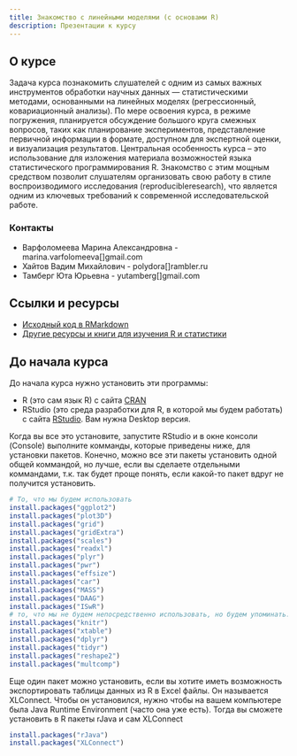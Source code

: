 ```yaml
---
title: Знакомство с линейными моделями (с основами R)
description: Презентации к курсу
---
```

 
## О курсе

Задача курса познакомить слушателей с одним из самых важных инструментов обработки научных данных --- статистическими методами, основанными на линейных моделях (регрессионный, ковариационный анализы). По мере освоения курса, в режиме погружения, планируется обсуждение большого круга смежных вопросов, таких как планирование экспериментов, представление первичной информации в формате, доступном для экспертной оценки, и визуализация результатов. Центральная особенность курса – это использование для изложения материала возможностей языка статистического программирования R. Знакомство с этим мощным средством позволит слушателям организовать свою работу в стиле воспроизводимого исследования (reproducibleresearch), что является одним из ключевых требований к современной исследовательской работе.

### Контакты

- Варфоломеева Марина Александровна -  marina.varfolomeeva[]gmail.com
- Хайтов Вадим Михайлович - polydora[]rambler.ru
- Тамберг Юта Юрьевна - yutamberg[]gmail.com

## Ссылки и ресурсы

- [Исходный код в RMarkdown](http://github.com/varmara/glmintro)
- [Другие ресурсы и книги для изучения R и статистики](resources.html)

## До начала курса

До начала курса нужно установить эти программы:

- R (это сам язык R) с сайта [CRAN](https://cran.r-project.org/)
- RStudio (это среда разработки для R, в которой мы будем работать) с сайта [RStudio](https://www.rstudio.com/products/RStudio/). Вам нужна Desktop версия.

Когда вы все это установите, запустите RStudio и в окне консоли (Console) выполните комманды, которые приведены ниже, для установки пакетов. Конечно, можно все эти пакеты установить одной общей коммандой, но лучше, если вы сделаете отдельными коммандами, т.к. так будет проще понять, если какой-то пакет вдруг не получится установить.

```r
# То, что мы будем использовать
install.packages("ggplot2")
install.packages("plot3D")
install.packages("grid")
install.packages("gridExtra")
install.packages("scales")
install.packages("readxl")
install.packages("plyr")
install.packages("pwr")
install.packages("effsize")
install.packages("car")
install.packages("MASS")
install.packages("DAAG")
install.packages("ISwR")
# то, что мы не будем непосредственно использовать, но будем упоминать:
install.packages("knitr")
install.packages("xtable")
install.packages("dplyr")
install.packages("tidyr")
install.packages("reshape2")
install.packages("multcomp")
```

Еще один пакет можно установить, если вы хотите иметь возможность экспортировать таблицы данных из R в Excel файлы. Он называется XLConnect. Чтобы он установился, нужно чтобы на вашем компьютере была Java Runtime Environment (часто она уже есть). Тогда вы сможете установить в R пакеты rJava и сам XLConnect

```r
install.packages("rJava")
install.packages("XLConnect")
```



<!--

- [Как и где можно найти помощь с R и статистикой](more_help.html)

-->

